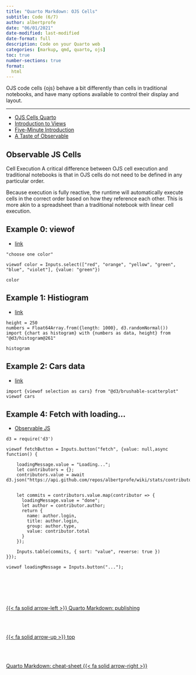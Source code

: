```yaml
---
title: "Quarto Markdown: OJS Cells"
subtitle: Code (6/7)
author: albertprofe
date: "06/01/2021"
date-modified: last-modified
date-format: full
description: Code on your Quarto web
categories: [markup, qmd, quarto, ojs]
toc: true
number-sections: true
format:
  html
---
```


::: {.summary}

OJS code cells {ojs} behave a bit differently than cells in traditional notebooks, and have many options available to control their display and layout.

:::

---


- [OJS Cells Quarto](https://quarto.org/docs/interactive/ojs/ojs-cells.html){.external}
- [Introduction to Views](https://observablehq.com/@observablehq/views){.external}
- [Five-Minute Introduction](https://observablehq.com/@observablehq/five-minute-introduction){.external}
- [A Taste of Observable](https://observablehq.com/@observablehq/a-taste-of-observable?collection=@observablehq/overview){.external}

## Observable JS Cells

Cell Execution
A critical difference between OJS cell execution and traditional notebooks is that in OJS cells do not need to be defined in any particular order.

Because execution is fully reactive, the runtime will automatically execute cells in the correct order based on how they reference each other. This is more akin to a spreadsheet than a traditional notebook with linear cell execution.


## Example 0: viewof

- [link](https://observablehq.com/@observablehq/views)

```ojs
"choose one color"

viewof color = Inputs.select(["red", "orange", "yellow", "green", "blue", "violet"], {value: "green"})

color
```


## Example 1: Histiogram

- [link](https://observablehq.com/@observablehq/observable-javascript)

```ojs
height = 250
numbers = Float64Array.from({length: 1000}, d3.randomNormal())
import {chart as histogram} with {numbers as data, height} from "@d3/histogram@261"

histogram
```

## Example 2: Cars data

- [link](https://observablehq.com/@observablehq/five-minute-introduction)

```ojs
import {viewof selection as cars} from "@d3/brushable-scatterplot"
viewof cars

```


## Example 4: Fetch with loading...

- [Observable JS](https://observablehq.com/@observablehq/input-button){.external}


```ojs

d3 = require('d3')

viewof fetchButton = Inputs.button("fetch", {value: null,async function() {

    loadingMessage.value = "Loading...";
    let contributors = {};
    contributors.value = await d3.json("https://api.github.com/repos/albertprofe/wiki/stats/contributors");
    

    let commits = contributors.value.map(contributor => {
      loadingMessage.value = "done";
      let author = contributor.author;
      return {
        name: author.login,
        title: author.login,
        group: author.type,
        value: contributor.total
      }
    });

    Inputs.table(commits, { sort: "value", reverse: true })
}});

viewof loadingMessage = Inputs.button("...");
```


<!--- navLinks -->
<br><br>
<div class=row>
<br>
<div class='column left previous'>
<br>
[{{< fa solid arrow-left >}} Quarto Markdown: publishing](/markup/markup-quarto-publish.qmd)
<br>
</div>
<br>
<div class='column center'>
<br>
[{{< fa solid arrow-up >}} top](#top)
<br>
</div>
<br>
<div class='column right next'>
<br>
[Quarto Markdown: cheat-sheet  {{< fa solid arrow-right >}}](/markup/markup-quarto-cheatsheet.qmd)
<br>
</div>
<br>
</div>
